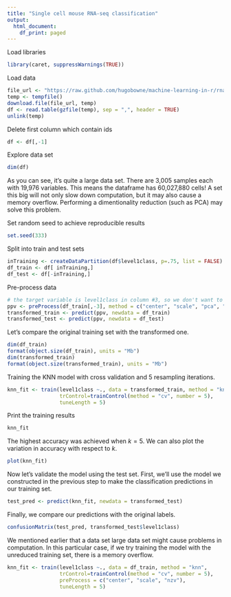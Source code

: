 ```yaml
---
title: "Single cell mouse RNA-seq classification"
output:
  html_document:
    df_print: paged
---
```

Load libraries
```r
library(caret, suppressWarnings(TRUE))
```

Load data
```r
file_url <- "https://raw.github.com/hugobowne/machine-learning-in-r/rna_example/mouse_data.csv.gz"
temp <- tempfile()
download.file(file_url, temp)
df <- read.table(gzfile(temp), sep = ",", header = TRUE)
unlink(temp)
```

Delete first column which contain ids
```r
df <- df[,-1]
```

Explore data set
```r
dim(df)
```

As you can see, it's quite a large data set. There are 3,005 samples each with 19,976 variables. This means the dataframe has 60,027,880 cells! A set this big will not only slow down computation, but it may also cause a memory overflow. Performing a dimentionality reduction (such as PCA) may solve this problem.

Set random seed to achieve reproducible results
```r
set.seed(333)
```

Split into train and test sets
```r
inTraining <- createDataPartition(df$level1class, p=.75, list = FALSE)
df_train <- df[ inTraining,]
df_test <- df[-inTraining,]
```

Pre-process data
```r
# the target variable is level1class in column #3, so we don't want to modify that variable
ppv <- preProcess(df_train[,-3], method = c("center", "scale", "pca", "nzv"))
transformed_train <- predict(ppv, newdata = df_train)
transformed_test <- predict(ppv, newdata = df_test)
```

Let's compare the original training set with the transformed one.
```r
dim(df_train)
format(object.size(df_train), units = "Mb")
dim(transformed_train)
format(object.size(transformed_train), units = "Mb")
```

Training the KNN model with cross validation and 5 resampling iterations.
```r
knn_fit <- train(level1class ~., data = transformed_train, method = "knn",
                 trControl=trainControl(method = "cv", number = 5),
                 tuneLength = 5)
```

Print the training results
```r
knn_fit
```

The highest accuracy was achieved when $k=5$. We can also plot the variation in accuracy with respect to $k$.
```r
plot(knn_fit)
```

Now let's validate the model using the test set. First, we'll use the model we constructed in the previous step to make the classification predictions in our training set.
```r
test_pred <- predict(knn_fit, newdata = transformed_test)
```

Finally, we compare our predictions with the original labels.

```r
confusionMatrix(test_pred, transformed_test$level1class)
```

We mentioned earlier that a data set large data set might cause problems in computation. In this particular case, if we try training the model with the unreduced training set, there is a memory overflow.
```r
knn_fit <- train(level1class ~., data = df_train, method = "knn",
                 trControl=trainControl(method = "cv", number = 5),
                 preProcess = c("center", "scale", "nzv"),
                 tuneLength = 5)
```

